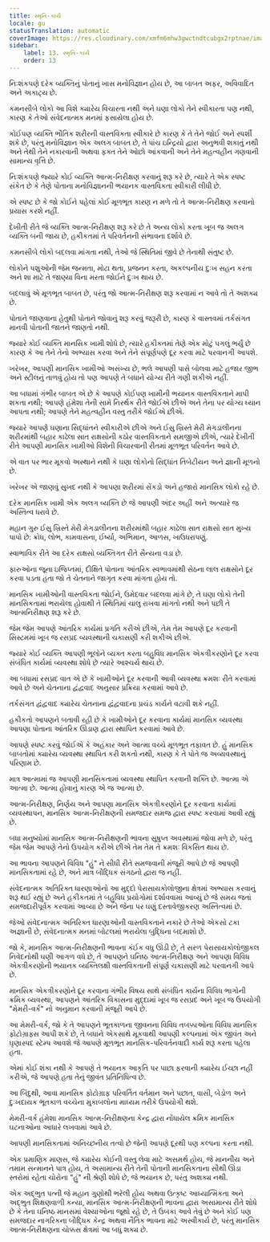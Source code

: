 ```yaml
---
title: સ્મૃતિ-કાર્ય
locale: gu
statusTranslation: automatic
coverImage: https://res.cloudinary.com/xmfm6mhw3gwctndtcubgx2rptnae/image/upload/v1741354419/small_cover_la_gran_rebelion_28716e29d2.webp
sidebar:
    label: 13. સ્મૃતિ-કાર્ય
    order: 13
---
```

નિઃશંકપણે દરેક વ્યક્તિનું પોતાનું ખાસ મનોવિજ્ઞાન હોય છે, આ બાબત અફર, અવિવાદિત અને અકાટ્ય છે.

કમનસીબે લોકો આ વિશે ક્યારેય વિચારતા નથી અને ઘણા લોકો તેને સ્વીકારતા પણ નથી, કારણ કે તેઓ સંવેદનાત્મક મનમાં ફસાયેલા હોય છે.

કોઈપણ વ્યક્તિ ભૌતિક શરીરની વાસ્તવિકતા સ્વીકારે છે કારણ કે તે તેને જોઈ અને સ્પર્શી શકે છે, પરંતુ મનોવિજ્ઞાન એક અલગ બાબત છે, તે પાંચ ઇન્દ્રિયો દ્વારા અનુભવી શકાતું નથી અને તેથી તેને નકારવાની અથવા ફક્ત તેને ઓછો આંકવાની અને તેને મહત્વહીન ગણવાની સામાન્ય વૃત્તિ છે.

નિઃશંકપણે જ્યારે કોઈ વ્યક્તિ આત્મ-નિરીક્ષણ કરવાનું શરૂ કરે છે, ત્યારે તે એક સ્પષ્ટ સંકેત છે કે તેણે પોતાના મનોવિજ્ઞાનની ભયાનક વાસ્તવિકતા સ્વીકારી લીધી છે.

એ સ્પષ્ટ છે કે જો કોઈને પહેલાં કોઈ મૂળભૂત કારણ ન મળે તો તે આત્મ-નિરીક્ષણ કરવાનો પ્રયાસ કરશે નહીં.

દેખીતી રીતે જે વ્યક્તિ આત્મ-નિરીક્ષણ શરૂ કરે છે તે અન્ય લોકો કરતા ખૂબ જ અલગ વ્યક્તિ બની જાય છે, હકીકતમાં તે પરિવર્તનની સંભાવના દર્શાવે છે.

કમનસીબે લોકો બદલવા માંગતા નથી, તેઓ જે સ્થિતિમાં જીવે છે તેનાથી સંતુષ્ટ છે.

લોકોને પશુઓની જેમ જન્મતા, મોટા થતા, પ્રજનન કરતા, અકલ્પનીય દુઃખ સહન કરતા અને શા માટે તે જાણ્યા વિના મરતા જોઈને દુઃખ થાય છે.

બદલાવું એ મૂળભૂત બાબત છે, પરંતુ જો આત્મ-નિરીક્ષણ શરૂ કરવામાં ન આવે તો તે અશક્ય છે.

પોતાને જાણવાના હેતુથી પોતાને જોવાનું શરૂ કરવું જરૂરી છે, કારણ કે વાસ્તવમાં તર્કસંગત માનવી પોતાની જાતને જાણતો નથી.

જ્યારે કોઈ વ્યક્તિ માનસિક ખામી શોધે છે, ત્યારે હકીકતમાં તેણે એક મોટું પગલું ભર્યું છે કારણ કે આ તેને તેનો અભ્યાસ કરવા અને તેને સંપૂર્ણપણે દૂર કરવા માટે પરવાનગી આપશે.

ખરેખર, આપણી માનસિક ખામીઓ અસંખ્ય છે, ભલે આપણી પાસે બોલવા માટે હજાર જીભ અને સ્ટીલનું તાળવું હોય તો પણ આપણે તે બધાને યોગ્ય રીતે ગણી શકીએ નહીં.

આ બધામાં ગંભીર બાબત એ છે કે આપણે કોઈપણ ખામીની ભયાનક વાસ્તવિકતાને માપી શકતા નથી; આપણે હંમેશા તેની સામે નિરર્થક રીતે જોઈએ છીએ અને તેના પર યોગ્ય ધ્યાન આપતા નથી; આપણે તેને મહત્વહીન વસ્તુ તરીકે જોઈએ છીએ.

જ્યારે આપણે ઘણાના સિદ્ધાંતને સ્વીકારીએ છીએ અને ઈસુ ખ્રિસ્તે મેરી મેગડાલીનના શરીરમાંથી બહાર કાઢેલા સાત રાક્ષસોની કઠોર વાસ્તવિકતાને સમજીએ છીએ, ત્યારે દેખીતી રીતે આપણી માનસિક ખામીઓ વિશેની વિચારવાની રીતમાં મૂળભૂત પરિવર્તન આવે છે.

એ વાત પર ભાર મૂકવો અસ્થાને નથી કે ઘણા લોકોનો સિદ્ધાંત તિબેટીયન અને જ્ઞાની મૂળનો છે.

ખરેખર એ જાણવું સુખદ નથી કે આપણા શરીરમાં સેંકડો અને હજારો માનસિક લોકો રહે છે.

દરેક માનસિક ખામી એક અલગ વ્યક્તિ છે જે આપણી અંદર અહીં અને અત્યારે જ અસ્તિત્વ ધરાવે છે.

મહાન ગુરુ ઈસુ ખ્રિસ્તે મેરી મેગડાલીનના શરીરમાંથી બહાર કાઢેલા સાત રાક્ષસો સાત મુખ્ય પાપો છે: ક્રોધ, લોભ, કામવાસના, ઈર્ષ્યા, અભિમાન, આળસ, ખાઉધરાપણું.

સ્વાભાવિક રીતે આ દરેક રાક્ષસો વ્યક્તિગત રીતે સૈન્યના વડા છે.

ફારુઓના જૂના ઇજિપ્તમાં, દીક્ષિતે પોતાના આંતરિક સ્વભાવમાંથી સેઠના લાલ રાક્ષસોને દૂર કરવા પડતા હતા જો તે ચેતનાને જાગૃત કરવા માંગતા હોય તો.

માનસિક ખામીઓની વાસ્તવિકતા જોઈને, ઉમેદવાર બદલવા માંગે છે, તે ઘણા લોકો તેની માનસિકતામાં ભરાયેલા હોવાથી તે સ્થિતિમાં ચાલુ રાખવા માંગતો નથી અને પછી તે આત્મનિરીક્ષણ શરૂ કરે છે.

જેમ જેમ આપણે આંતરિક કાર્યમાં પ્રગતિ કરીએ છીએ, તેમ તેમ આપણે દૂર કરવાની સિસ્ટમમાં ખૂબ જ રસપ્રદ વ્યવસ્થાની ચકાસણી કરી શકીએ છીએ.

જ્યારે કોઈ વ્યક્તિ આપણી ભૂલોને વ્યક્ત કરતા બહુવિધ માનસિક એકત્રીકરણોને દૂર કરવા સંબંધિત કાર્યમાં વ્યવસ્થા શોધે છે ત્યારે આશ્ચર્ય થાય છે.

આ બધામાં રસપ્રદ વાત એ છે કે ખામીઓને દૂર કરવાની આવી વ્યવસ્થા ક્રમશઃ રીતે કરવામાં આવે છે અને ચેતનાના દ્વંદ્વવાદ અનુસાર પ્રક્રિયા કરવામાં આવે છે.

તર્કસંગત દ્વંદ્વવાદ ક્યારેય ચેતનાના દ્વંદ્વવાદના પ્રચંડ કાર્યને વટાવી શકે નહીં.

હકીકતો આપણને બતાવી રહી છે કે ખામીઓને દૂર કરવાના કાર્યમાં માનસિક વ્યવસ્થા આપણા પોતાના આંતરિક ઊંડાણ દ્વારા સ્થાપિત કરવામાં આવે છે.

આપણે સ્પષ્ટ કરવું જોઈએ કે અહંકાર અને આત્મા વચ્ચે મૂળભૂત તફાવત છે. હું માનસિક બાબતોમાં ક્યારેય વ્યવસ્થા સ્થાપિત કરી શકતો નથી, કારણ કે તે પોતે જ અવ્યવસ્થાનું પરિણામ છે.

માત્ર આત્મામાં જ આપણી માનસિકતામાં વ્યવસ્થા સ્થાપિત કરવાની શક્તિ છે. આત્મા એ આત્મા છે. આત્મા હોવાનું કારણ એ જ આત્મા છે.

આત્મ-નિરીક્ષણ, નિર્ણય અને આપણા માનસિક એકત્રીકરણોને દૂર કરવાના કાર્યમાં વ્યવસ્થાપન, માનસિક આત્મ-નિરીક્ષણની સમજદાર સમજ દ્વારા સ્પષ્ટ કરવામાં આવી રહ્યું છે.

બધા મનુષ્યોમાં માનસિક આત્મ-નિરીક્ષણની ભાવના સુષુપ્ત અવસ્થામાં જોવા મળે છે, પરંતુ જેમ જેમ આપણે તેનો ઉપયોગ કરીએ છીએ તેમ તેમ તે ક્રમશઃ વિકસિત થાય છે.

આ ભાવના આપણને વિવિધ "હું" ને સીધી રીતે સમજવાની મંજૂરી આપે છે જે આપણી માનસિકતામાં રહે છે, અને માત્ર બૌદ્ધિક સંગઠનો દ્વારા જ નહીં.

સંવેદનાત્મક અતિરિક્ત ધારણાઓનો આ મુદ્દો પેરાસાયકોલોજીના ક્ષેત્રમાં અભ્યાસ કરવાનું શરૂ થઈ રહ્યું છે અને હકીકતમાં તે બહુવિધ પ્રયોગોમાં દર્શાવવામાં આવ્યું છે જે સમય જતાં સમજદારીપૂર્વક કરવામાં આવ્યા છે અને જેના પર ઘણું દસ્તાવેજીકરણ અસ્તિત્વમાં છે.

જેઓ સંવેદનાત્મક અતિરિક્ત ધારણાઓની વાસ્તવિકતાને નકારે છે તેઓ એકસો ટકા અજ્ઞાની છે, સંવેદનાત્મક મનમાં બોટલમાં ભરાયેલા બુદ્ધિના બદમાશો છે.

જો કે, માનસિક આત્મ-નિરીક્ષણની ભાવના કંઈક વધુ ઊંડી છે, તે સરળ પેરાસાયકોલોજીકલ નિવેદનોથી ઘણી આગળ વધે છે, તે આપણને ઘનિષ્ઠ આત્મ-નિરીક્ષણ અને આપણા વિવિધ એકત્રીકરણોની ભયાનક વ્યક્તિલક્ષી વાસ્તવિકતાની સંપૂર્ણ ચકાસણી માટે પરવાનગી આપે છે.

માનસિક એકત્રીકરણોને દૂર કરવાના ગંભીર વિષય સાથે સંબંધિત કાર્યના વિવિધ ભાગોની ક્રમિક વ્યવસ્થા, આપણને આંતરિક વિકાસના મુદ્દામાં ખૂબ જ રસપ્રદ અને ખૂબ જ ઉપયોગી "મેમરી-વર્ક" નો અનુમાન કરવાની મંજૂરી આપે છે.

આ મેમરી-વર્ક, જો કે તે આપણને ભૂતકાળના જીવનના વિવિધ તબક્કાઓના વિવિધ માનસિક ફોટોગ્રાફ્સ આપી શકે છે, તે બધાને એકસાથે મૂકવાથી આપણી કલ્પનામાં એક જીવંત અને ઘૃણાસ્પદ સ્ટેમ્પ આવશે જે આપણે મૂળભૂત માનસિક-પરિવર્તનવાદી કાર્ય શરૂ કરતા પહેલા હતા.

એમાં કોઈ શંકા નથી કે આપણે તે ભયાનક આકૃતિ પર પાછા ફરવાની ક્યારેય ઈચ્છા નહીં કરીએ, જે આપણે હતા તેનું જીવંત પ્રતિનિધિત્વ છે.

આ બિંદુથી, આવા માનસિક ફોટોગ્રાફ પરિવર્તિત વર્તમાન અને પછાત, વાસી, બેડોળ અને દુઃખદાયક ભૂતકાળ વચ્ચેના મુકાબલોના માધ્યમ તરીકે ઉપયોગી થશે.

મેમરી-વર્ક હંમેશા માનસિક આત્મ-નિરીક્ષણના કેન્દ્ર દ્વારા નોંધાયેલ ક્રમિક માનસિક ઘટનાઓના આધારે લખવામાં આવે છે.

આપણી માનસિકતામાં અનિચ્છનીય તત્વો છે જેની આપણે દૂરથી પણ કલ્પના કરતા નથી.

એક પ્રમાણિક માણસ, જે ક્યારેય કોઈની વસ્તુ લેવા માટે અસમર્થ હોય, જે માનનીય અને તમામ સન્માનને પાત્ર હોય, તે અસામાન્ય રીતે તેની પોતાની માનસિકતાના સૌથી ઊંડા સ્તરોમાં રહેતા ચોરોના "હું" ની શ્રેણી શોધે છે, જે ભયાનક છે, પરંતુ અશક્ય નથી.

એક અદ્ભુત પત્ની જે મહાન ગુણોથી ભરેલી હોય અથવા ઉત્કૃષ્ટ આધ્યાત્મિકતા અને અદ્ભુત શિક્ષણવાળી કન્યા, માનસિક આત્મ-નિરીક્ષણની ભાવના દ્વારા અસામાન્ય રીતે શોધે છે કે તેના ઘનિષ્ઠ માનસમાં વેશ્યાઓના જૂથો રહે છે, તે ઉબકા આવે તેવું છે અને કોઈ પણ સમજદાર નાગરિકના બૌદ્ધિક કેન્દ્ર અથવા નૈતિક ભાવના માટે અસ્વીકાર્ય છે, પરંતુ માનસિક આત્મ-નિરીક્ષણના ચોક્કસ ક્ષેત્રમાં આ બધું શક્ય છે.

